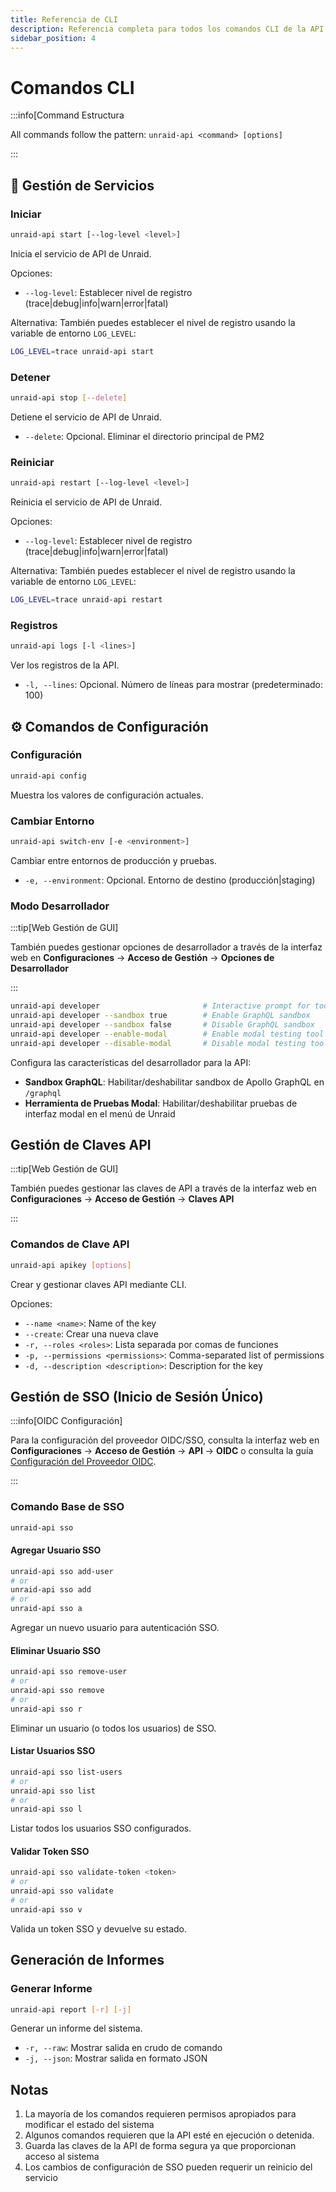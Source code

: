 ```yaml
---
title: Referencia de CLI
description: Referencia completa para todos los comandos CLI de la API de Unraid
sidebar_position: 4
---
```


# Comandos CLI

:::info[Command Estructura

All commands follow the pattern: `unraid-api <command> [options]`

:::

## 🚀 Gestión de Servicios

### Iniciar

```bash
unraid-api start [--log-level <level>]
```

Inicia el servicio de API de Unraid.

Opciones:

- `--log-level`: Establecer nivel de registro (trace|debug|info|warn|error|fatal)

Alternativa: También puedes establecer el nivel de registro usando la variable de entorno `LOG_LEVEL`:

```bash
LOG_LEVEL=trace unraid-api start
```

### Detener

```bash
unraid-api stop [--delete]
```

Detiene el servicio de API de Unraid.

- `--delete`: Opcional. Eliminar el directorio principal de PM2

### Reiniciar

```bash
unraid-api restart [--log-level <level>]
```

Reinicia el servicio de API de Unraid.

Opciones:

- `--log-level`: Establecer nivel de registro (trace|debug|info|warn|error|fatal)

Alternativa: También puedes establecer el nivel de registro usando la variable de entorno `LOG_LEVEL`:

```bash
LOG_LEVEL=trace unraid-api restart
```

### Registros

```bash
unraid-api logs [-l <lines>]
```

Ver los registros de la API.

- `-l, --lines`: Opcional. Número de líneas para mostrar (predeterminado: 100)

## ⚙️ Comandos de Configuración

### Configuración

```bash
unraid-api config
```

Muestra los valores de configuración actuales.

### Cambiar Entorno

```bash
unraid-api switch-env [-e <environment>]
```

Cambiar entre entornos de producción y pruebas.

- `-e, --environment`: Opcional. Entorno de destino (producción|staging)

### Modo Desarrollador

:::tip[Web Gestión de GUI]

También puedes gestionar opciones de desarrollador a través de la interfaz web en **Configuraciones** → **Acceso de Gestión** → **Opciones de Desarrollador**

:::

```bash
unraid-api developer                       # Interactive prompt for tools
unraid-api developer --sandbox true        # Enable GraphQL sandbox
unraid-api developer --sandbox false       # Disable GraphQL sandbox
unraid-api developer --enable-modal        # Enable modal testing tool
unraid-api developer --disable-modal       # Disable modal testing tool
```

Configura las características del desarrollador para la API:

- **Sandbox GraphQL**: Habilitar/deshabilitar sandbox de Apollo GraphQL en `/graphql`
- **Herramienta de Pruebas Modal**: Habilitar/deshabilitar pruebas de interfaz modal en el menú de Unraid

## Gestión de Claves API

:::tip[Web Gestión de GUI]

También puedes gestionar las claves de API a través de la interfaz web en **Configuraciones** → **Acceso de Gestión** → **Claves API**

:::

### Comandos de Clave API

```bash
unraid-api apikey [options]
```

Crear y gestionar claves API mediante CLI.

Opciones:

- `--name <name>`: Name of the key
- `--create`: Crear una nueva clave
- `-r, --roles <roles>`: Lista separada por comas de funciones
- `-p, --permissions <permissions>`: Comma-separated list of permissions
- `-d, --description <description>`: Description for the key

## Gestión de SSO (Inicio de Sesión Único)

:::info[OIDC Configuración]

Para la configuración del proveedor OIDC/SSO, consulta la interfaz web en **Configuraciones** → **Acceso de Gestión** → **API** → **OIDC** o consulta la guía [Configuración del Proveedor OIDC](./oidc-provider-setup.mdx).

:::

### Comando Base de SSO

```bash
unraid-api sso
```

#### Agregar Usuario SSO

```bash
unraid-api sso add-user
# or
unraid-api sso add
# or
unraid-api sso a
```

Agregar un nuevo usuario para autenticación SSO.

#### Eliminar Usuario SSO

```bash
unraid-api sso remove-user
# or
unraid-api sso remove
# or
unraid-api sso r
```

Eliminar un usuario (o todos los usuarios) de SSO.

#### Listar Usuarios SSO

```bash
unraid-api sso list-users
# or
unraid-api sso list
# or
unraid-api sso l
```

Listar todos los usuarios SSO configurados.

#### Validar Token SSO

```bash
unraid-api sso validate-token <token>
# or
unraid-api sso validate
# or
unraid-api sso v
```

Valida un token SSO y devuelve su estado.

## Generación de Informes

### Generar Informe

```bash
unraid-api report [-r] [-j]
```

Generar un informe del sistema.

- `-r, --raw`: Mostrar salida en crudo de comando
- `-j, --json`: Mostrar salida en formato JSON

## Notas

1. La mayoría de los comandos requieren permisos apropiados para modificar el estado del sistema
2. Algunos comandos requieren que la API esté en ejecución o detenida.
3. Guarda las claves de la API de forma segura ya que proporcionan acceso al sistema
4. Los cambios de configuración de SSO pueden requerir un reinicio del servicio
